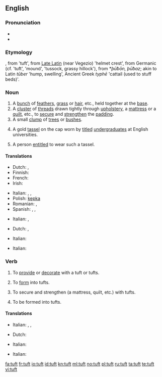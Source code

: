 ==English==

===Pronunciation===
* {{IPA|/tʌft/}}
* {{rhymes|ʌft}}

===Etymology===
{{etyl|enm}} {{term|toft(e)}}, from {{etyl|frm}} {{term|tofe, toffe}} 'tuft', from [[Late Latin]] (near Vegezio) {{term|tufa}} 'helmet crest', from Germanic (cf. {{etyl|ang|-}} {{term|ðūf}} 'tuft', {{etyl|non|-}} {{term|þúfa|lang=non}} 'mound', {{etyl|sv|-}} {{term|tuva}} 'tussock, grassy hillock'), from {{proto|Germanic}} *''þūƀōn, þūƀaz''; akin to Latin ''tūber'' 'hump, swelling', Ancient Greek ''typhē'' 'cattail (used to stuff beds)'.

===Noun===
{{en-noun}}

# A [[bunch]] of [[feather]]s, [[grass]] or [[hair]], etc., held together at the [[base]].
# A [[cluster]] of [[thread]]s drawn tightly through [[upholstery]], a [[mattress]] or a [[quilt]], etc., to [[secure]] and [[strengthen]] the [[padding]].
# A small [[clump]] of [[tree]]s or [[bush]]es.
# {{historical}} A gold [[tassel]] on the cap worn by [[titled]] [[undergraduate]]s at English universities.
# A person [[entitle]]d to wear such a tassel.

====Translations====
{{trans-top|bunch}}
* Dutch: {{t+|nl|pluk|m}}, {{t+|nl|bundel|m}}
* Finnish: {{t-|fi|tuppo}}
* French: {{t+|fr|touffe|f}}
* Irish: {{t-|ga|dual|m|xs=Irish}}
{{trans-mid}}
* Italian: {{t-|it|cespo|m}}, {{t-|it|ciuffo|m}},  {{t-|it|ciocca}}
* Polish: [[kępka]] {{f}}
* Romanian: {{t-|ro|smoc|n}},  {{t-|ro|floc}}
* Spanish: {{qualifier|hair}} {{t+|es|mechón|m}}, {{qualifier|feathers}} {{t-|es|penacho|m}}, {{qualifier|grass}} {{t+|es|manojo|m}}
{{trans-bottom}}

{{trans-top|cluster of threads}}
* Italian: {{t+|it|fiocco}},  {{t-|it|rappa}}
{{trans-mid}}
{{trans-bottom}}

{{trans-top|clump of trees}}
* Dutch: {{t-|nl|bosje|n}}, {{t|nl|bomengroep|m}}
{{trans-mid}}
* Italian: {{t|it|macchia d'alberi}}
{{trans-bottom}}

{{trans-top|gold tassel}}
* Italian: {{t|it|nappina dorata}}
{{trans-mid}}
{{trans-bottom}}

{{trans-top|person wearing the tassel}}
{{trans-mid}}
{{trans-bottom}}

===Verb===
{{en-verb}}

# {{transitive}} To [[provide]] or [[decorate]] with a tuft or tufts.
# {{transitive}} To [[form]] into tufts.
# {{transitive}} To secure and strengthen (a mattress, quilt, etc.) with tufts.
# {{intransitive}} To be formed into tufts.

====Translations====
{{trans-top|provide with tufts}}
* Italian: {{t|it|infiocchettare}},  {{t|it|ornare di ciuffi}},  {{t|it|impennacchiare}}
{{trans-mid}}
{{trans-bottom}}

{{trans-top|form into tufts}}
* Dutch: {{t|nl|bundelen}}
{{trans-mid}}
{{trans-bottom}}

{{trans-top|secure with tufts}}
* Italian: {{t|it|trapuntare}}
{{trans-mid}}
{{trans-bottom}}

{{trans-top|be formed into tufts}}
* Italian: {{t|it|a forma di ciuffo}}
{{trans-mid}}
{{trans-bottom}}

[[fa:tuft]]
[[fr:tuft]]
[[io:tuft]]
[[id:tuft]]
[[kn:tuft]]
[[ml:tuft]]
[[no:tuft]]
[[pl:tuft]]
[[ru:tuft]]
[[ta:tuft]]
[[te:tuft]]
[[vi:tuft]]